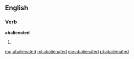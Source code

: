 ==English==

===Verb===
'''abalienated'''

# {{past of|abalienate}}

[[mg:abalienated]]
[[ml:abalienated]]
[[my:abalienated]]
[[pt:abalienated]]